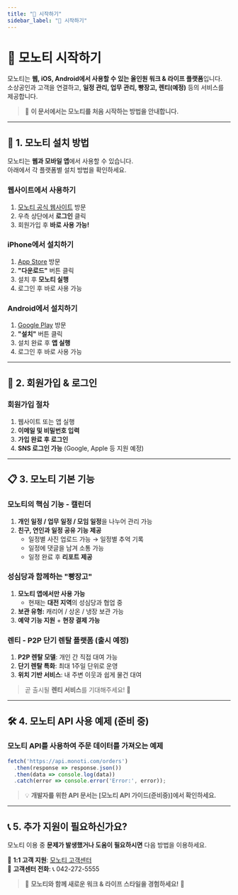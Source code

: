 ```yaml
---
title: "🚀 시작하기"
sidebar_label: "🚀 시작하기"
---
```



# 🚀 모노티 시작하기

모노티는 **웹, iOS, Android에서 사용할 수 있는 올인원 워크 & 라이프 플랫폼**입니다.  
소상공인과 고객을 연결하고, **일정 관리, 업무 관리, 빵장고, 렌티(예정)** 등의 서비스를 제공합니다.

> 📌 **이 문서에서는 모노티를 처음 시작하는 방법을 안내합니다.**

---

## 📲 1. 모노티 설치 방법

모노티는 **웹과 모바일 앱**에서 사용할 수 있습니다.  
아래에서 각 플랫폼별 설치 방법을 확인하세요.

<Tabs>
<TabItem value="web" label="💻 웹(Web)" default>

### **웹사이트에서 사용하기**
1. [모노티 공식 웹사이트](https://1472.ai/) 방문  
2. 우측 상단에서 **로그인** 클릭  
3. 회원가입 후 **바로 사용 가능!**  

</TabItem>

<TabItem value="ios" label="📱 iOS (아이폰)">

### **iPhone에서 설치하기**
1. [App Store](https://apps.apple.com/kr/app/%EB%AA%A8%EB%85%B8%ED%8B%B0-monoti-%EC%98%AC%EC%9D%B8%EC%9B%90-%EC%9B%8C%ED%81%AC-%EB%9D%BC%EC%9D%B4%ED%94%84/id6473604609) 방문  
2. **"다운로드"** 버튼 클릭  
3. 설치 후 **모노티 실행**  
4. 로그인 후 바로 사용 가능  

</TabItem>

<TabItem value="android" label="🤖 Android (안드로이드)">

### **Android에서 설치하기**
1. [Google Play](https://play.google.com/store/apps/details?id=com.notitle.toktokCalendar&pcampaignid=web_share) 방문  
2. **"설치"** 버튼 클릭  
3. 설치 완료 후 **앱 실행**  
4. 로그인 후 바로 사용 가능  

</TabItem>
</Tabs>

---

## 🔑 2. 회원가입 & 로그인

### **회원가입 절차**
1. 웹사이트 또는 앱 실행  
2. **이메일 및 비밀번호 입력**  
3. **가입 완료 후 로그인**  
4. **SNS 로그인 가능** (Google, Apple 등 지원 예정)

---

## 📋 3. 모노티 기본 기능

<Tabs>
<TabItem value="calendar" label="🗓 캘린더" default>

### **모노티의 핵심 기능 - 캘린더**
1. **개인 일정 / 업무 일정 / 모임 일정**을 나누어 관리 가능  
2. **친구, 연인과 일정 공유 기능 제공**  
   - 일정별 사진 업로드 가능 → 일정별 추억 기록  
   - 일정에 댓글을 남겨 소통 가능  
   - 일정 완료 후 **리포트 제공**  

</TabItem>

<TabItem value="bread" label="🍞 빵장고">

### **성심당과 함께하는 "빵장고"**
1. **모노티 앱에서만 사용 가능**  
   - 현재는 **대전 지역**의 성심당과 협업 중  
2. **보관 유형:** 캐리어 / 상온 / 냉장 보관 가능  
3. **예약 기능 지원** + **현장 결제 가능**  

</TabItem>

<TabItem value="renti" label="📦 렌티">

### **렌티 - P2P 단기 렌탈 플랫폼 (출시 예정)**
1. **P2P 렌탈 모델**: 개인 간 직접 대여 가능  
2. **단기 렌탈 특화**: 최대 1주일 단위로 운영  
3. **위치 기반 서비스**: 내 주변 이웃과 쉽게 물건 대여  

> 곧 출시될 **렌티 서비스**를 기대해주세요! 🚀  

</TabItem>
</Tabs>

---

## 🛠 4. 모노티 API 사용 예제 (준비 중)

### **모노티 API를 사용하여 주문 데이터를 가져오는 예제**
```js
fetch('https://api.monoti.com/orders')
  .then(response => response.json())
  .then(data => console.log(data))
  .catch(error => console.error('Error:', error));
```

> 💡 **개발자를 위한 API 문서는 [모노티 API 가이드(준비중)]에서 확인하세요.**

---

## 📞 5. 추가 지원이 필요하신가요?

모노티 이용 중 **문제가 발생했거나 도움이 필요하시면** 다음 방법을 이용하세요.

📌 **1:1 고객 지원**: [모노티 고객센터](https://1472.ai/help)  
📌 **고객센터 전화**: 📞 042-272-5555  

> 🚀 **모노티와 함께 새로운 워크 & 라이프 스타일을 경험하세요!** 🎉
